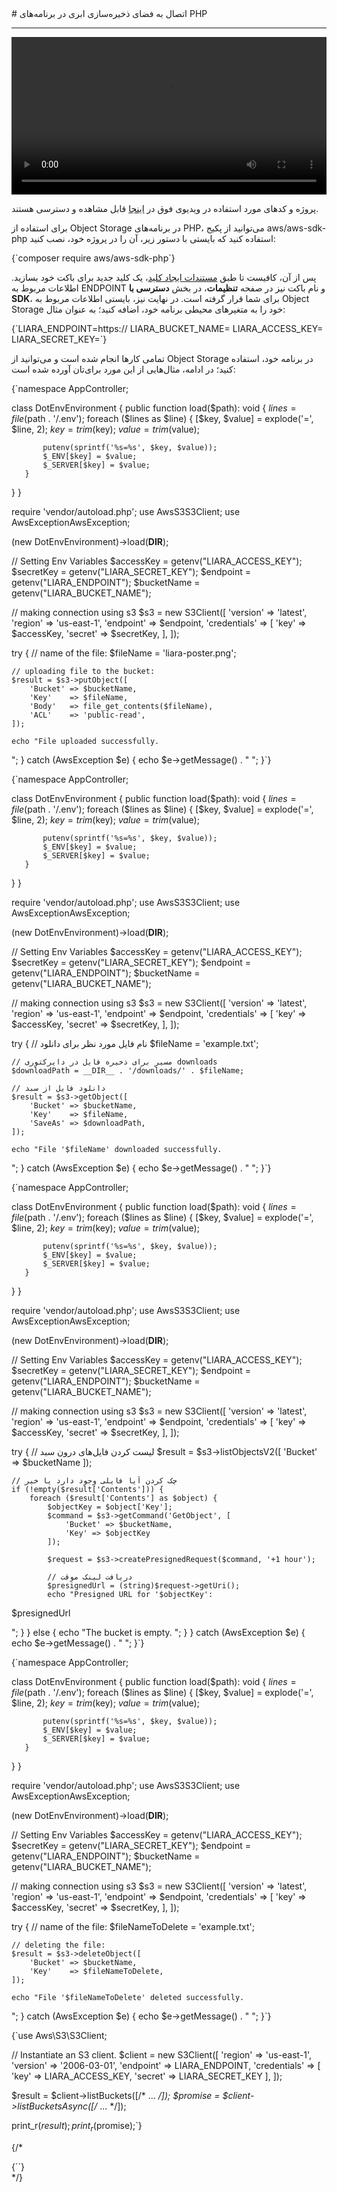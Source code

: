 

<Layout>
<Head>
<title>مستندات اتصال به Object Storage در PHP - لیارا</title>
</Head>
# اتصال به فضای ذخیره‌سازی ابری در برنامه‌های PHP
<hr className="mb-2" />

<video
  src="https://files.liara.ir/liara/php/php-object-storage.mp4"
  controls="controls"
  className="block w-full"
  width="100%"
/>

<div className="h-2" />
<Alert variant="success">
<p>
پروژه و کدهای مورد استفاده در ویدیوی فوق در <a href="https://github.com/liara-cloud/php-getting-started/tree/object-storage" className="blue-link">اینجا</a> قابل مشاهده و دسترسی هستند.
</p>
</Alert>

برای استفاده از Object Storage در برنامه‌های PHP، می‌توانید از 
پکیج <Important>aws/aws-sdk-php</Important> استفاده کنید که بایستی با دستور زیر، آن را در پروژه خود، نصب کنید:

<div className="h-2" />
<div dir='ltr'>
    <Highlight className="bash">
        {`composer require aws/aws-sdk-php`}
    </Highlight>
</div>
<div className="h-2" />

پس از آن، کافیست تا طبق <a href="../create-key" className="blue-link">مستندات ایجاد کلید</a>، یک کلید جدید برای باکت خود بسازید.
اطلاعات مربوط به ENDPOINT و نام باکت نیز در صفحه **تنظیمات**، در بخش **دسترسی با SDK**، 
برای شما قرار گرفته است.
در نهایت نیز، بایستی 
اطلاعات مربوط به Object Storage خود را 
به متغیرهای محیطی برنامه خود، اضافه کنید؛ به عنوان مثال:

<div className="h-2" />
<div dir='ltr'>
    <Highlight className="bash">
        {`LIARA_ENDPOINT=https://<Liara Bucket Endpoint>
LIARA_BUCKET_NAME=<Bucket Name>
LIARA_ACCESS_KEY=<Access Key>
LIARA_SECRET_KEY=<Secret Key>`}
    </Highlight>
</div>
<div className="h-2" />

تمامی کارها انجام شده است و می‌توانید از Object Storage در برنامه خود، استفاده کنید؛
در ادامه، مثال‌هایی از این مورد برای‌تان آورده شده است: 

<Section id="upload-file" title="نمونه کد آپلود فایل" />
<div className="h-2" />
<div dir='ltr'>
    <Highlight className="php">
        {`<?php

namespace AppController;

class DotEnvEnvironment
{
   public function load($path): void
   {
       $lines = file($path . '/.env');
       foreach ($lines as $line) {
           [$key, $value] = explode('=', $line, 2);
           $key = trim($key);
           $value = trim($value);

           putenv(sprintf('%s=%s', $key, $value));
           $_ENV[$key] = $value;
           $_SERVER[$key] = $value;
       }
   }
}

require 'vendor/autoload.php';
use AwsS3S3Client;
use AwsExceptionAwsException;

(new DotEnvEnvironment)->load(__DIR__);

// Setting Env Variables 
$accessKey  = getenv("LIARA_ACCESS_KEY");
$secretKey  = getenv("LIARA_SECRET_KEY");
$endpoint   = getenv("LIARA_ENDPOINT");
$bucketName = getenv("LIARA_BUCKET_NAME");

// making connection using s3
$s3 = new S3Client([
    'version' => 'latest',
    'region'  => 'us-east-1',
    'endpoint' => $endpoint,
    'credentials' => [
        'key'    => $accessKey,
        'secret' => $secretKey,
    ],
]);

try {
    // name of the file:
    $fileName = 'liara-poster.png';

    // uploading file to the bucket:
    $result = $s3->putObject([
        'Bucket' => $bucketName,
        'Key'    => $fileName,
        'Body'   => file_get_contents($fileName),
        'ACL'    => 'public-read',
    ]);

    echo "File uploaded successfully.
";
} catch (AwsException $e) {
    echo $e->getMessage() . "
";
}`}
    </Highlight>
</div>
<div className="h-2" />

<Section id="download-file" title="نمونه کد دانلود فایل" />
<div className="h-2" />
<div dir='ltr'>
    <Highlight className="php">
        {`<?php

namespace AppController;

class DotEnvEnvironment
{
   public function load($path): void
   {
       $lines = file($path . '/.env');
       foreach ($lines as $line) {
           [$key, $value] = explode('=', $line, 2);
           $key = trim($key);
           $value = trim($value);

           putenv(sprintf('%s=%s', $key, $value));
           $_ENV[$key] = $value;
           $_SERVER[$key] = $value;
       }
   }
}

require 'vendor/autoload.php';
use AwsS3S3Client;
use AwsExceptionAwsException;

(new DotEnvEnvironment)->load(__DIR__);

// Setting Env Variables 
$accessKey  = getenv("LIARA_ACCESS_KEY");
$secretKey  = getenv("LIARA_SECRET_KEY");
$endpoint   = getenv("LIARA_ENDPOINT");
$bucketName = getenv("LIARA_BUCKET_NAME");

// making connection using s3
$s3 = new S3Client([
    'version' => 'latest',
    'region'  => 'us-east-1',
    'endpoint' => $endpoint,
    'credentials' => [
        'key'    => $accessKey,
        'secret' => $secretKey,
    ],
]);

try {
    // نام فایل مورد نظر برای دانلود
    $fileName = 'example.txt';

    // مسیر برای ذخیره فایل در دایرکتوری downloads
    $downloadPath = __DIR__ . '/downloads/' . $fileName;

    // دانلود فایل از سبد
    $result = $s3->getObject([
        'Bucket' => $bucketName,
        'Key'    => $fileName,
        'SaveAs' => $downloadPath,
    ]);

    echo "File '$fileName' downloaded successfully.
";
} catch (AwsException $e) {
    echo $e->getMessage() . "
";
}`}
    </Highlight>
</div>
<div className="h-2" />

<Section id="temp-link-download-file" title="نمونه کد دریافت لینک موقت دانلود فایل" />
<div className="h-2" />
<div dir='ltr'>
    <Highlight className="php">
        {`<?php

namespace AppController;

class DotEnvEnvironment
{
   public function load($path): void
   {
       $lines = file($path . '/.env');
       foreach ($lines as $line) {
           [$key, $value] = explode('=', $line, 2);
           $key = trim($key);
           $value = trim($value);

           putenv(sprintf('%s=%s', $key, $value));
           $_ENV[$key] = $value;
           $_SERVER[$key] = $value;
       }
   }
}

require 'vendor/autoload.php';
use AwsS3S3Client;
use AwsExceptionAwsException;

(new DotEnvEnvironment)->load(__DIR__);

// Setting Env Variables 
$accessKey  = getenv("LIARA_ACCESS_KEY");
$secretKey  = getenv("LIARA_SECRET_KEY");
$endpoint   = getenv("LIARA_ENDPOINT");
$bucketName = getenv("LIARA_BUCKET_NAME");

// making connection using s3
$s3 = new S3Client([
    'version' => 'latest',
    'region'  => 'us-east-1',
    'endpoint' => $endpoint,
    'credentials' => [
        'key'    => $accessKey,
        'secret' => $secretKey,
    ],
]);

try {
    // لیست کردن فایل‌های درون سبد
    $result = $s3->listObjectsV2([
        'Bucket' => $bucketName
    ]);

    // چک کردن آیا فایلی وجود دارد یا خیر
    if (!empty($result['Contents'])) {
        foreach ($result['Contents'] as $object) {
            $objectKey = $object['Key'];
            $command = $s3->getCommand('GetObject', [
                'Bucket' => $bucketName,
                'Key' => $objectKey
            ]);

            $request = $s3->createPresignedRequest($command, '+1 hour');

            // دریافت لینک موقت
            $presignedUrl = (string)$request->getUri();
            echo "Presigned URL for '$objectKey':
$presignedUrl

";
        }
    } else {
        echo "The bucket is empty.
";
    }
} catch (AwsException $e) {
    echo $e->getMessage() . "
";
}`}
    </Highlight>
</div>
<div className="h-2" />


<Section id="delete-file" title="نمونه کد حذف فایل" />
<div className="h-2" />
<div dir='ltr'>
    <Highlight className="php">
        {`<?php

namespace AppController;

class DotEnvEnvironment
{
   public function load($path): void
   {
       $lines = file($path . '/.env');
       foreach ($lines as $line) {
           [$key, $value] = explode('=', $line, 2);
           $key = trim($key);
           $value = trim($value);

           putenv(sprintf('%s=%s', $key, $value));
           $_ENV[$key] = $value;
           $_SERVER[$key] = $value;
       }
   }
}

require 'vendor/autoload.php';
use AwsS3S3Client;
use AwsExceptionAwsException;

(new DotEnvEnvironment)->load(__DIR__);

// Setting Env Variables 
$accessKey  = getenv("LIARA_ACCESS_KEY");
$secretKey  = getenv("LIARA_SECRET_KEY");
$endpoint   = getenv("LIARA_ENDPOINT");
$bucketName = getenv("LIARA_BUCKET_NAME");

// making connection using s3
$s3 = new S3Client([
    'version' => 'latest',
    'region'  => 'us-east-1',
    'endpoint' => $endpoint,
    'credentials' => [
        'key'    => $accessKey,
        'secret' => $secretKey,
    ],
]);

try {
    // name of the file:
    $fileNameToDelete = 'example.txt';

    // deleting the file:
    $result = $s3->deleteObject([
        'Bucket' => $bucketName,
        'Key'    => $fileNameToDelete,
    ]);

    echo "File '$fileNameToDelete' deleted successfully.
";
} catch (AwsException $e) {
    echo $e->getMessage() . "
";
}`}
    </Highlight>
</div>
<div className="h-2" />

<Section id="list-buckets" title="نمونه کد نمایش لیست باکت‌ها" />
<div className="h-2" />
<div dir='ltr'>
    <Highlight className="php">
        {`<?php
// Require the Composer autoloader.
require 'vendor/autoload.php';

use Aws\\S3\\S3Client;

// Instantiate an S3 client.
$client = new S3Client([
    'region' => 'us-east-1',
    'version' => '2006-03-01',
    'endpoint' => LIARA_ENDPOINT,
    'credentials' => [
        'key' => LIARA_ACCESS_KEY,
        'secret' => LIARA_SECRET_KEY
    ],
]);

$result = $client->listBuckets([/* ... */]);
$promise = $client->listBucketsAsync([/* ... */]);

print_r($result);
print_r($promise);`}
    </Highlight>
</div>
<div className="h-2" />

{/* 
<Section id="upload-file" title="نمونه کد آپلود فایل" />
<div className="h-2" />
<div dir='ltr'>
    <Highlight className="php">
        {``}
    </Highlight>
</div>
<div className="h-2" /> */}

</Layout>